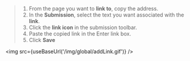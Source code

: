 
> 1. From the page you want to **link to**, copy the address.
> 1. In the **Submission**, select the text you want associated with the **link**.
> 1. Click the **link icon** in the submission toolbar.
> 1. Paste the copied link in the Enter link box.
> 1. Click **Save**

<img src={useBaseUrl('/img/global/addLink.gif')} />
